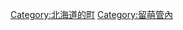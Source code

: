 {{Commonscat|Enbetsu, Hokkaido}}
{{Catmore}}

{{DEFAULTSORT:Enbetsu}}
[[Category:北海道的町|Category:北海道的町]]
[[Category:留萌管內|Category:留萌管內]]